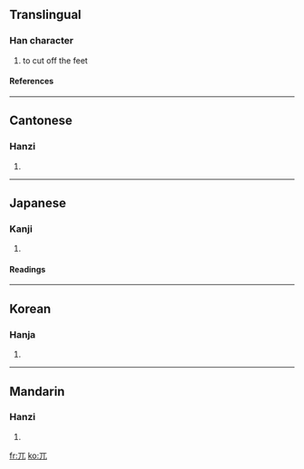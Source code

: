 {{see|兀}}

==Translingual==
===Han character===
{{Han char|rad=儿|as=01|sn=3|four=1021<sub>0</sub>|canj=一山 (MU)}}
# to cut off the feet
====References====
{{Han ref|kx=0123.020|dkj=01337|dj=0257.220|hdz=10264.050|uh=5140|ud=20800|bh=A461|bd=42081}}
----
==Cantonese==
===Hanzi===
{{yue-hanzi|jyut=|y=ngat6}}
# {{defn|Cantonese}}
----
==Japanese==
===Kanji===
{{ja-kanji|grade=|rs=儿01}}
# {{defn|Japanese}}
====Readings====
{{ja-readings|on=[[こつ]] (kotsu), [[ごつ]] (gotsu)|kun=[[たかい]] (takai), [[はげる]] (hageru), [[あしきる]] (ashikiru)}}
----
==Korean==
===Hanja===
{{ko-hanja|hangeul=올|rv=ol|mr=ol}}
# {{defn|Korean}}
----
==Mandarin==
===Hanzi===
{{cmn-hanzi|pin=[[wù]] (wu4), [[zǎn]] (zan3)|wg=wu<sup>4</sup>, tsan<sup>3</sup>}}
# {{defn|Mandarin}}

[[fr:兀]]
[[ko:兀]]
